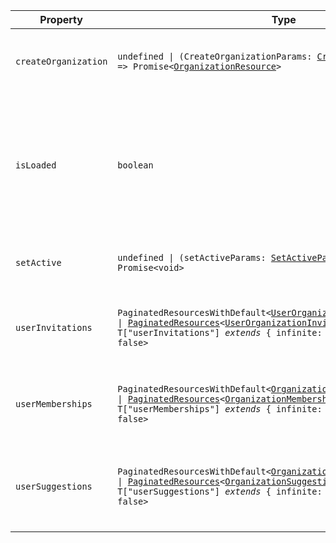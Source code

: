 | Property                                             | Type                                                                                                                                                                                                                                                                                                                                                                            | Description                                                                                                                                                             |
| ---------------------------------------------------- | ------------------------------------------------------------------------------------------------------------------------------------------------------------------------------------------------------------------------------------------------------------------------------------------------------------------------------------------------------------------------------- | ----------------------------------------------------------------------------------------------------------------------------------------------------------------------- |
| <a id="createorganization"></a> `createOrganization` | <code>undefined \| (CreateOrganizationParams: [CreateOrganizationParams](../types/create-organization-params.mdx)) => Promise\<[OrganizationResource](/docs/references/javascript/organization)\></code>                                                                                                                                                                        | A function that returns a `Promise` which resolves to the newly created `Organization`.                                                                                 |
| <a id="isloaded"></a> `isLoaded`                     | `boolean`                                                                                                                                                                                                                                                                                                                                                                       | A boolean that indicates whether Clerk has completed initialization and there is an authenticated user. Initially `false`, becomes `true` once Clerk loads with a user. |
| <a id="setactive"></a> `setActive`                   | <code>undefined \| (setActiveParams: [SetActiveParams](../types/set-active-params.mdx)) => Promise\<void\></code>                                                                                                                                                                                                                                                               | A function that sets the active session and/or organization.                                                                                                            |
| <a id="userinvitations"></a> `userInvitations`       | <code>PaginatedResourcesWithDefault\<[UserOrganizationInvitationResource](/docs/references/javascript/types/user-organization-invitation)\> \| [PaginatedResources](#paginated-resources)\<[UserOrganizationInvitationResource](/docs/references/javascript/types/user-organization-invitation), T\["userInvitations"\] _extends_ \{ infinite: true; \} ? true : false\></code> | Returns `PaginatedResources` which includes a list of the user's organization invitations.                                                                              |
| <a id="usermemberships"></a> `userMemberships`       | <code>PaginatedResourcesWithDefault\<[OrganizationMembershipResource](/docs/references/javascript/types/organization-membership)\> \| [PaginatedResources](#paginated-resources)\<[OrganizationMembershipResource](/docs/references/javascript/types/organization-membership), T\["userMemberships"\] _extends_ \{ infinite: true; \} ? true : false\></code>                   | Returns `PaginatedResources` which includes a list of the user's organization memberships.                                                                              |
| <a id="usersuggestions"></a> `userSuggestions`       | <code>PaginatedResourcesWithDefault\<[OrganizationSuggestionResource](/docs/references/javascript/types/organization-suggestion)\> \| [PaginatedResources](#paginated-resources)\<[OrganizationSuggestionResource](/docs/references/javascript/types/organization-suggestion), T\["userSuggestions"\] _extends_ \{ infinite: true; \} ? true : false\></code>                   | Returns `PaginatedResources` which includes a list of suggestions for organizations that the user can join.                                                             |
